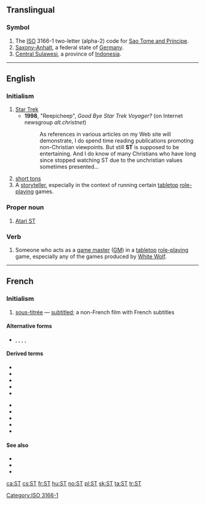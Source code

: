 {{also|Appendix:Variations of "st"}}
==Translingual==

===Symbol===
{{head|mul|symbol}}
# The [[ISO]] 3166-1 two-letter (alpha-2) code for [[Sao Tome and Principe]].
# [[Saxony-Anhalt]], a federal state of [[Germany]].
# [[Central Sulawesi]], a province of [[Indonesia]].

[[Category:ISO 3166-1]]

----

==English==

===Initialism===
{{rfc-header|Initialism}}
{{head|en|initialism}}

# [[Star Trek]]
#* '''1998''', "Reepicheep", ''Good Bye Star Trek Voyager?'' (on Internet newsgroup ''alt.christnet'')
#*: As references in various articles on my Web site will demonstrate, I do spend time reading publications promoting non-Christian viewpoints. But still '''ST''' is supposed to be entertaining. And I do know of many Christians who have long since stopped watching ST due to the unchristian values sometimes presented...
# [[short ton]]s
# A [[storyteller]], especially in the context of running certain [[tabletop]] [[role-playing]] games.

===Proper noun===
{{en-proper noun}}

# {{lb|en|computing}} [[w:Atari ST|Atari ST]]

===Verb===
{{en-verb}}

# Someone who acts as a [[game master]] ([[GM]]) in a [[tabletop]] [[role-playing]] game, especially any of the games produced by [[w:White Wolf|White Wolf]].

----

==French==

===Initialism===
{{rfc-header|Initialism}}
{{head|fr|initialism}}

# {{lb|fr|initialism|film}} [[sous-titrée]] — [[subtitled]]; a non-French film with French subtitles

====Alternative forms====
* {{l|fr|S.T.}}, {{l|fr|S. T.}}, {{l|fr|st}}, {{l|fr|s.t.}}, {{l|fr|s. t.}}

====Derived terms====
{{der-top}}
* {{l|fr|STA}}
* {{l|fr|STF}}
* {{l|fr|VASTF}}
* {{l|fr|VFSTA}}
* {{l|fr|VOAST}}
{{der-mid}}
* {{l|fr|VOASTF}}
* {{l|fr|VOFSTA}}
* {{l|fr|VOST}}
* {{l|fr|VOSTA}}
* {{l|fr|VOSTF}}
{{der-bottom}}

====See also====
* {{l|fr|VO}}
* {{l|fr|VA}}
* {{l|fr|VF}}

[[ca:ST]]
[[cs:ST]]
[[fr:ST]]
[[hu:ST]]
[[no:ST]]
[[pl:ST]]
[[sk:ST]]
[[ta:ST]]
[[tr:ST]]